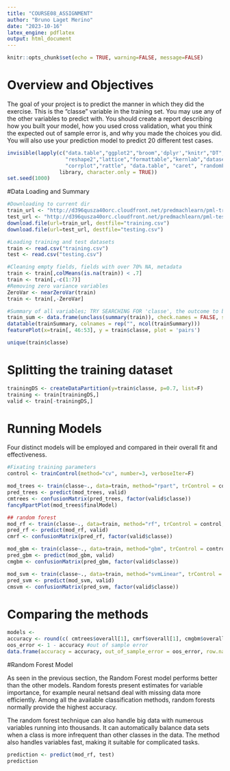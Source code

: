 ---
title: "COURSE08_ASSIGNMENT"
author: "Bruno Laget Merino"
date: "2023-10-16"
latex_engine: pdflatex
output: html_document
---

```{r setup, include=FALSE, warning=FALSE, message=FALSE}
knitr::opts_chunk$set(echo = TRUE, warning=FALSE, message=FALSE)
```

# Overview and Objectives
The goal of your project is to predict the manner in which they did the exercise. This is the "classe" variable in the training set. You may use any of the other variables to predict with. You should create a report describing how you built your model, how you used cross validation, what you think the expected out of sample error is, and why you made the choices you did. You will also use your prediction model to predict 20 different test cases.

```{r PackagesLoaded, echo=FALSE}
invisible(lapply(c("data.table","ggplot2","broom",'dplyr',"knitr","DT",
                   "reshape2","lattice","formattable","kernlab","datasets", "tidyr",
                   "corrplot","rattle", "data.table", "caret", "randomForest"), 
                 library, character.only = TRUE))
set.seed(1000)
```

#Data Loading and Summary


```{r DataLoad}
#Downloading to current dir
train_url <- "http://d396qusza40orc.cloudfront.net/predmachlearn/pml-training.csv"
test_url <- "http://d396qusza40orc.cloudfront.net/predmachlearn/pml-testing.csv"
download.file(url=train_url, destfile="training.csv")
download.file(url=test_url, destfile="testing.csv")
```

```{r DataCleaning}
#Loading training and test datasets
train <- read.csv("training.csv")
test <- read.csv("testing.csv")

#Cleaning empty fields, fields with over 70% NA, metadata
train <- train[,colMeans(is.na(train)) < .7] 
train <- train[,-c(1:7)]
#Removing zero variance variables
ZeroVar <- nearZeroVar(train)
train <- train[,-ZeroVar]
```

```{r BasicSummary}
#Summary of all variables; TRY SEARCHING FOR 'classe', the outcome to be predicted
train_sum <- data.frame(unclass(summary(train)), check.names = FALSE, stringsAsFactors = FALSE); trainSummary = t(train_sum)
datatable(trainSummary, colnames = rep("", ncol(trainSummary)))
featurePlot(x=train[, 46:53], y = train$classe, plot = 'pairs')
```

```{r Exploring_classe_field}
unique(train$classe)
```

# Splitting the training dataset

```{r ValidationAndTraining}
trainingDS <- createDataPartition(y=train$classe, p=0.7, list=F)
training <- train[trainingDS,]
valid <- train[-trainingDS,]
```

# Running Models

Four distinct models will be employed and compared in their overall fit and effectiveness. 

```{r Model__Control}
#Fixating training parameters
control <- trainControl(method="cv", number=3, verboseIter=F) 
```

```{r Model__Decision_Tree}
mod_trees <- train(classe~., data=train, method="rpart", trControl = control, tuneLength = 5)
pred_trees <- predict(mod_trees, valid)
cmtrees <- confusionMatrix(pred_trees, factor(valid$classe))
fancyRpartPlot(mod_trees$finalModel)
```

```{r Model__RandomForest, warning=FALSE, paged.print=TRUE}
## random forest
mod_rf <- train(classe~., data=train, method="rf", trControl = control, tuneLength = 5)
pred_rf <- predict(mod_rf, valid)
cmrf <- confusionMatrix(pred_rf, factor(valid$classe))
```

```{r Model__GBM}
mod_gbm <- train(classe~., data=train, method="gbm", trControl = control, tuneLength = 5, verbose = F)
pred_gbm <- predict(mod_gbm, valid)
cmgbm <- confusionMatrix(pred_gbm, factor(valid$classe))
```

```{r Model__SVM}
mod_svm <- train(classe~., data=train, method="svmLinear", trControl = control, tuneLength = 5, verbose = F)
pred_svm <- predict(mod_svm, valid)
cmsvm <- confusionMatrix(pred_svm, factor(valid$classe))
```


# Comparing the methods

```{r ModelComparison}
models <- 
accuracy <- round(c( cmtrees$overall[1], cmrf$overall[1], cmgbm$overall[1], cmsvm$overall[1]),3) #accuracy
oos_error <- 1 - accuracy #out of sample error
data.frame(accuracy = accuracy, out_of_sample_error = oos_error, row.names = c("Decision Tree", "Random Forest", "Gen. Boosted Regression", "Sup. Vector Machine"))
```


#Random Forest Model

As seen in the previous section, the Random Forest model performs better than the other models. Random forests present estimates for variable importance, for example neural netsand deal with missing data more efficiently. Among all the available classification methods, random forests normally provide the highest accuracy.

The random forest technique can also handle big data with numerous variables running into thousands. It can automatically balance data sets when a class is more infrequent than other classes in the data. The method also handles variables fast, making it suitable for complicated tasks.

```{r RFModel}
prediction <- predict(mod_rf, test)
prediction 
```